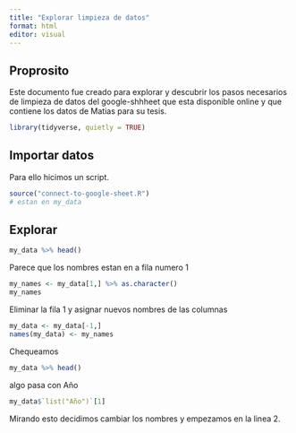 ```yaml
---
title: "Explorar limpieza de datos"
format: html
editor: visual
---
```


## Proprosito

Este documento fue creado para explorar y descubrir los pasos necesarios de limpieza de datos del google-shhheet que esta disponible online y que contiene los datos de Matias para su tesis.

```r
library(tidyverse, quietly = TRUE)
```

## Importar datos

Para ello hicimos un script.

```r
source("connect-to-google-sheet.R")
# estan en my_data
```

## Explorar

```r
my_data %>% head()
```

Parece que los nombres estan en a fila numero 1

```r
my_names <- my_data[1,] %>% as.character()
my_names
```

Eliminar la fila 1 y asignar nuevos nombres de las columnas

```r
my_data <- my_data[-1,]
names(my_data) <- my_names
```

Chequeamos

```r
my_data %>% head()
```

algo pasa con Año

```r
my_data$`list("Año")`[1]
```

Mirando esto decidimos cambiar los nombres y empezamos en la linea 2.
